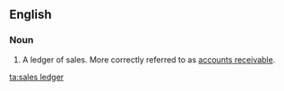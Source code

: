 ==English==

===Noun===
{{en-noun|head=[[sales]] [[ledger]]}}

# {{context|accounting|lang=en}} A ledger of sales. More correctly referred to as [[accounts receivable]].

[[ta:sales ledger]]